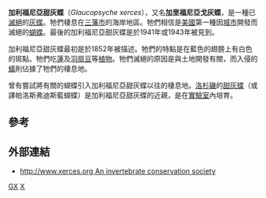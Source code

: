 {{NoteTA
|G1=Butterfly
}}
{{Refimprove|time=2011-12-16T09:51:24+00:00 }}
{{Speciesbox
| image = Glaucopsyche xerces.jpg
| status = EX
| status_system = IUCN3.1
| extinct = 1941
| status_ref = <ref>{{Cite iucn | author = World Conservation Monitoring Centre | author-link = World Conservation Monitoring Centre | title = ''Glaucopsyche xerces'' | volume = 1996 | page = e.T9244A12971422 | date = 1996 | doi = 10.2305/IUCN.UK.1996.RLTS.T9244A12971422.en }}</ref>
| genus = Glaucopsyche
| species = xerces
| authority = ([[Jean_Baptiste_Boisduval|Boisduval]], 1852)
}}
'''加利福尼亞甜灰蝶'''（''Glaucopsyche xerces''），又名'''加里福尼亞戈灰蝶'''，是一種已[[滅絕|滅絕]]的[[灰蝶|灰蝶]]。牠們棲息在[[三藩市|三藩市]]的海岸地區。牠們相信是[[美國|美國]]第一種因[[城市|城市]]開發而滅絕的[[蝴蝶|蝴蝶]]。最後的加利福尼亞甜灰蝶是於1941年或1943年被見到。

加利福尼亞甜灰蝶最初是於1852年被描述。牠們的特點是在藍色的翅膀上有白色的斑點。牠們吃[[蓮|蓮]]及[[羽扇豆|羽扇豆]]等[[植物|植物]]。牠們滅絕的原因是與土地開發有關，而入侵的[[蟻|蟻]]則佔據了牠們的棲息地。

曾有嘗試將有關的蝴蝶引入加利福尼亞甜灰蝶以往的棲息地。[[洛杉磯|洛杉磯]]的[[甜灰蝶|甜灰蝶]]（或譯帕洛斯弗迪斯藍蝴蝶）是加利福尼亞甜灰蝶的近親，是在[[實驗室|實驗室]]內培育。

==參考==
{{reflist}}

==外部連結==
*[https://web.archive.org/web/20141014141149/http://www.xerces.org/ http://www.xerces.org An invertebrate conservation society]
{{Taxonbar|from=Q1042181}}

[[Category:IUCN紅色名錄絕滅物種|GX]]
[[Category:甜灰蝶屬|X]]